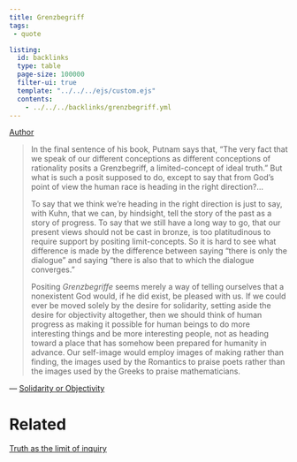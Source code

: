 ```yaml
---
title: Grenzbegriff
tags:
 - quote 

listing:
  id: backlinks
  type: table
  page-size: 100000
  filter-ui: true
  template: "../../../ejs/custom.ejs"
  contents:
    - ../../../backlinks/grenzbegriff.yml
---
```


[Author](/docs/phil/people/Richard Rorty.html)

> In the final sentence of his book, Putnam says that, "The very fact that we speak of our different conceptions as different conceptions of rationality posits a Grenzbegriff, a limited-concept of ideal truth." But what is such a posit supposed to do, except to say that from God's point of view the human race is heading in the right direction?...
>
> To say that we think we're heading in the right direction is just to say, with Kuhn, that we can, by hindsight, tell the story of the past as a story of progress. To say that we still have a long way to go, that our present views should not be cast in bronze, is too platitudinous to require support by positing limit-concepts. So it is hard to see what difference is made by the difference between saying "there is only the dialogue" and saying "there is also that to which the dialogue converges."
> 
> Positing *Grenzbegriffe* seems merely a way of telling ourselves that a nonexistent God would, if he did exist, be pleased with us. If we could ever be moved solely by the desire for solidarity, setting aside the desire for objectivity altogether, then we should think of human progress as making it possible for human beings to do more interesting things and be more interesting people, not as heading toward a place that has somehow been prepared for humanity in advance. Our self-image would employ images of making rather than finding, the images used by the Romantics to praise poets rather than the images used by the Greeks to praise mathematicians.

— [Solidarity or Objectivity](/docs/phil/works/Solidarity or Objectivity.html)

# Related 
[Truth as the limit of inquiry](/docs/phil/Truth as the limit of inquiry.html)

